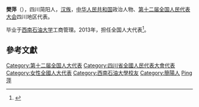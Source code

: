 '''樊萍'''（{{bd|1982年||}}），四川简阳人，[[汉族|汉族]]，[[中华人民共和国|中华人民共和国]]政治人物、[[第十二届全国人民代表大会|第十二届全国人民代表大会]]四川地区代表。

毕业于[[西南石油大学|西南石油大学]]工商管理。2013年，担任全国人大代表<ref>{{cite news|title=全国人大代表信息-樊萍|url= http://210.82.31.1:8084/delegate/viewDelegate.action?dbid=122244|accessdate=2013-04-05|newspaper=全国人大网}}{{Dead link|date=2020年1月 |bot=InternetArchiveBot |fix-attempted=yes }}</ref>。

==參考文獻==
{{reflist}}
{{中国政治人物小作品}}
{{DEFAULTSORT:Fan樊}}
[[Category:第十二届全国人大代表|Category:第十二届全国人大代表]]
[[Category:四川省全國人民代表大會代表|Category:四川省全國人民代表大會代表]]
[[Category:女性全國人大代表|Category:女性全國人大代表]]
[[Category:西南石油大學校友|Category:西南石油大學校友]]
[[Category:簡陽人|Category:簡陽人]]
[[Category:樊姓|Ping萍]]